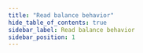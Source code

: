 ```yaml
---
title: "Read balance behavior"
hide_table_of_contents: true
sidebar_label: Read balance behavior
sidebar_position: 1
---
```





<LanguageSwitcher supportedLanguages={supportedLanguages} />

<LanguageContent language="csharp">
   <ReadBalanceBehaviorCsharp />
</LanguageContent>

<LanguageContent language="nodejs">
   <ReadBalanceBehaviorNodejs />
</LanguageContent>


<!---
### Operations
- [What are operations](../../../client-api/operations/what-are-operations)

### Configuration
- [Load balancing client requests - overview](../../../client-api/configuration/load-balance/overview)
- [Load balance behavior](../../../client-api/configuration/load-balance/load-balance-behavior)
- [Conventions](../../../client-api/configuration/conventions)
- [Querying](../../../client-api/configuration/querying)

### Client Configuration in Studio
- [Requests Configuration in Studio](../../../studio/server/client-configuration)
- [Requests Configuration per Database](../../../studio/database/settings/client-configuration-per-database)
- [Database-group-topology](../../../studio/database/settings/manage-database-group#database-group-topology---view)


-->
